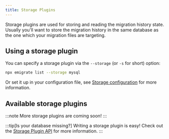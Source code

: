 ```yaml
---
title: Storage Plugins
---
```



Storage plugins are used for storing and reading the migration history state.
Usually you'll want to store the migration history in the same database as the one which your migration files are targeting.

## Using a storage plugin

You can specify a storage plugin via the `--storage` (or `-s` for short) option:

```bash
npx emigrate list --storage mysql
```

Or set it up in your configuration file, see [Storage configuration](/reference/configuration/#storage) for more information.

## Available storage plugins

<CardGrid>
  <LinkCard title="File System" href="/storage/file-system/" description="The most basic storage plugin - for simple setups" />
  <LinkCard title="MySQL" href="/storage/mysql/" description="A storage plugin that uses a MySQL database for storing the migration history state" />
</CardGrid>

:::note
More storage plugins are coming soon!
:::

:::tip[Is your database missing?]
Writing a storage plugin is easy! Check out the [Storage Plugin API](/reference/storage-plugin-api/) for more information.
:::
